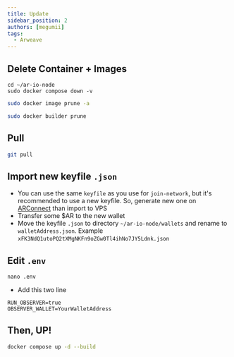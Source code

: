 ```yaml
---
title: Update
sidebar_position: 2
authors: [megumii]
tags:
  - Arweave
---
```


## Delete Container + Images

```
cd ~/ar-io-node
sudo docker compose down -v
```

```bash
sudo docker image prune -a
```

```bash
sudo docker builder prune
```

## Pull

```bash
git pull
```

## Import new keyfile `.json`

- You can use the same `keyfile` as you use for `join-network`, but it's recommended to use a new keyfile. So, generate new one on [ARConnect](https://chrome.google.com/webstore/detail/arconnect/einnioafmpimabjcddiinlhmijaionap)  than import to VPS
- Transfer some $AR to the new wallet
- Move the keyfile `.json` to directory `~/ar-io-node/wallets` and rename to `walletAddress.json`. Example `xFK3NdQ1utoPQ2tXMgNKFn9oZGw0Tl4ihNo7JY5Ldnk.json`

## Edit `.env`

```
nano .env
```

- Add this two line

```
RUN_OBSERVER=true
OBSERVER_WALLET=YourWalletAddress
```

## Then, UP!

```bash
docker compose up -d --build
```

